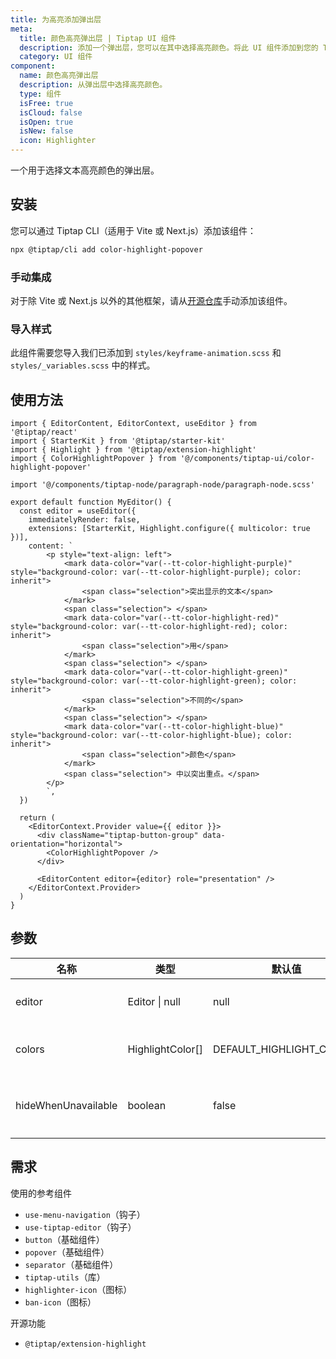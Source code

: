 ```yaml
---
title: 为高亮添加弹出层
meta:
  title: 颜色高亮弹出层 | Tiptap UI 组件
  description: 添加一个弹出层，您可以在其中选择高亮颜色。将此 UI 组件添加到您的 Tiptap 编辑器中。
  category: UI 组件
component:
  name: 颜色高亮弹出层
  description: 从弹出层中选择高亮颜色。
  type: 组件
  isFree: true
  isCloud: false
  isOpen: true
  isNew: false
  icon: Highlighter
---
```



一个用于选择文本高亮颜色的弹出层。

<CodeDemo
  isScrollable
  isSmall
  src="https://template.tiptap.dev/preview/tiptap-ui/color-highlight-popover"
/>

## 安装

您可以通过 Tiptap CLI（适用于 Vite 或 Next.js）添加该组件：

```bash
npx @tiptap/cli add color-highlight-popover
```

### 手动集成

对于除 Vite 或 Next.js 以外的其他框架，请从[开源仓库](https://github.com/ueberdosis/tiptap-ui-components/tree/main/apps/web/src/components/tiptap-ui/color-highlight-popover)手动添加该组件。

### 导入样式

此组件需要您导入我们已添加到 `styles/keyframe-animation.scss` 和 `styles/_variables.scss` 中的样式。

## 使用方法

```tsx
import { EditorContent, EditorContext, useEditor } from '@tiptap/react'
import { StarterKit } from '@tiptap/starter-kit'
import { Highlight } from '@tiptap/extension-highlight'
import { ColorHighlightPopover } from '@/components/tiptap-ui/color-highlight-popover'

import '@/components/tiptap-node/paragraph-node/paragraph-node.scss'

export default function MyEditor() {
  const editor = useEditor({
    immediatelyRender: false,
    extensions: [StarterKit, Highlight.configure({ multicolor: true })],
    content: `
        <p style="text-align: left">
            <mark data-color="var(--tt-color-highlight-purple)" style="background-color: var(--tt-color-highlight-purple); color: inherit">
                <span class="selection">突出显示的文本</span>
            </mark>
            <span class="selection"> </span>
            <mark data-color="var(--tt-color-highlight-red)" style="background-color: var(--tt-color-highlight-red); color: inherit">
                <span class="selection">用</span>
            </mark>
            <span class="selection"> </span>
            <mark data-color="var(--tt-color-highlight-green)" style="background-color: var(--tt-color-highlight-green); color: inherit">
                <span class="selection">不同的</span>
            </mark>
            <span class="selection"> </span>
            <mark data-color="var(--tt-color-highlight-blue)" style="background-color: var(--tt-color-highlight-blue); color: inherit">
                <span class="selection">颜色</span>
            </mark>
            <span class="selection"> 中以突出重点。</span>
        </p>
        `,
  })

  return (
    <EditorContext.Provider value={{ editor }}>
      <div className="tiptap-button-group" data-orientation="horizontal">
        <ColorHighlightPopover />
      </div>

      <EditorContent editor={editor} role="presentation" />
    </EditorContext.Provider>
  )
}
```

## 参数

| 名称                 | 类型               | 默认值                     | 描述                                        |
| -------------------- | ------------------ | -------------------------- | ------------------------------------------- |
| editor               | Editor \| null     | null                       | Tiptap 编辑器实例                            |
| colors               | HighlightColor[]   | DEFAULT_HIGHLIGHT_COLORS   | 高亮颜色选项数组                            |
| hideWhenUnavailable  | boolean            | false                      | 弹出层在不可用时是否隐藏                    |

## 需求

使用的参考组件

- `use-menu-navigation`（钩子）
- `use-tiptap-editor`（钩子）
- `button`（基础组件）
- `popover`（基础组件）
- `separator`（基础组件）
- `tiptap-utils`（库）
- `highlighter-icon`（图标）
- `ban-icon`（图标）

开源功能

- `@tiptap/extension-highlight`